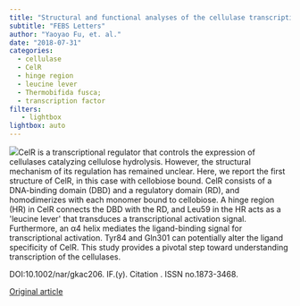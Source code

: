 ```yaml
---
title: "Structural and functional analyses of the cellulase transcription regulator CelR"
subtitle: "FEBS Letters"
author: "Yaoyao Fu, et. al."
date: "2018-07-31"
categories:
  - cellulase
  - CelR
  - hinge region
  - leucine lever
  - Thermobifida fusca;
  - transcription factor
filters:
   - lightbox
lightbox: auto
---
```


![](images/paste-6271DDAD.png)CelR is a transcriptional regulator that controls the expression of cellulases catalyzing cellulose hydrolysis. However, the structural mechanism of its regulation has remained unclear. Here, we report the first structure of CelR, in this case with cellobiose bound. CelR consists of a DNA-binding domain (DBD) and a regulatory domain (RD), and homodimerizes with each monomer bound to cellobiose. A hinge region (HR) in CelR connects the DBD with the RD, and Leu59 in the HR acts as a \'leucine lever\' that transduces a transcriptional activation signal. Furthermore, an α4 helix mediates the ligand-binding signal for transcriptional activation. Tyr84 and Gln301 can potentially alter the ligand specificity of CelR. This study provides a pivotal step toward understanding transcription of the cellulases.

DOI:10.1002/nar/gkac206. IF.(y). Citation . ISSN no.1873-3468.

[Original article](https://febs.onlinelibrary.wiley.com/doi/full/10.1002/1873-3468.13206){.external target="_blank"}
